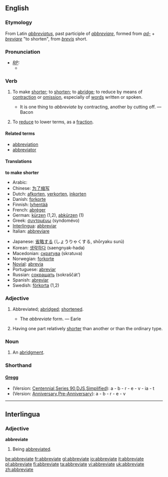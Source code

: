 ==English==
===Etymology===
From Latin ''[[abbreviatus]]'', past participle of ''[[abbreviare]]'', formed from ''[[ad-]]'' + ''[[breviare]]'' "to shorten", from ''[[brevis]]'' short.

===Pronunciation===
* ''[[RP]]:''
** {{IPA|/əˈbriːvieɪt/}}

===Verb===
{{en-verb|abbreviat|ing}}

# {{transitive}} To make [[short]]er; to [[shorten]]; to [[abridge]]; to reduce by means of [[contraction]] or [[omission]], especially of [[word]]s written or spoken.
#* It is one thing to ''abbreviate'' by contracting, another by cutting off. — Bacon
# {{math}} To [[reduce]] to lower terms, as a [[fraction]].

====Related terms====
* [[abbreviation]]
* [[abbreviator]]

====Translations====
'''to make shorter'''
{{top}}
*Arabic: {{ARchar|[[اختصر|إخْتَصَرَ]]}} {{Unicode|(’ikhtáʂara)}}
*Chinese: [[为了缩写]]
*Dutch: [[afkorten]], [[verkorten]], [[inkorten]]
*Danish: [[forkorte]]
*Finnish: [[lyhentää]]
*French: [[abréger]]
*German: [[kürzen]] (1,2), [[abkürzen]] (1)
*Greek: [[συντομέυω]] (syndomévo)
*[[Interlingua]]: [[abbreviar]]
*Italian: [[abbreviare]]
{{mid}}
*Japanese: [[省略する]] (しょうりゃくする, shōryaku surú)
*Korean: [[생략하다]] (saengnyak-hada)
*Macedonian: [[скратува]] (skratuva)
*Norwegian: [[forkorte]]
*[[Novial]]: [[abrevia]]
*Portuguese: [[abreviar]]
*Russian: [[сокращать]] (sokraščát’)
*Spanish: [[abreviar]]
*Swedish: [[förkorta]] (1,2)
{{bottom}}

===Adjective===
# {{rare}} Abbreviated; [[abridge]]d; [[shorten]]ed.
#* The ''abbreviate'' form. — Earle
# {{biology}} Having one part relatively [[shorter]] than another or than the ordinary type.

===Noun===
# {{obsolete}} An [[abridgment]].


===Shorthand===
====[http://en.wikipedia.org/wiki/Gregg_Shorthand Gregg]====
* (Version: [http://en.wikipedia.org/wiki/Gregg_Shorthand#Centennial_Gregg_Shorthand Centennial],[http://en.wikipedia.org/wiki/Gregg_Shorthand#Series_90_Gregg_Shorthand Series 90],[http://en.wikipedia.org/wiki/Gregg_Shorthand#Diamond_Jubilee_Gregg_Shorthand  DJS],[http://en.wikipedia.org/wiki/Gregg_Shorthand#Simplified_Gregg_Shorthand Simplified]): a - b - r - e - v - ia - t
* (Version: [http://en.wikipedia.org/wiki/Gregg_Shorthand#Anniversary_Gregg_Shorthand Anniversary],[http://en.wikipedia.org/wiki/Gregg_Shorthand#Pre-Anniversary_Gregg_Shorthand Pre-Anniversary]): a - b - r - e - v

----

==Interlingua==
===Adjective===
'''abbreviate'''
# Being [[abbreviated]].

[[be:abbreviate]]
[[fr:abbreviate]]
[[gl:abbreviate]]
[[io:abbreviate]]
[[it:abbreviate]]
[[pl:abbreviate]]
[[fi:abbreviate]]
[[ta:abbreviate]]
[[vi:abbreviate]]
[[uk:abbreviate]]
[[zh:abbreviate]]
